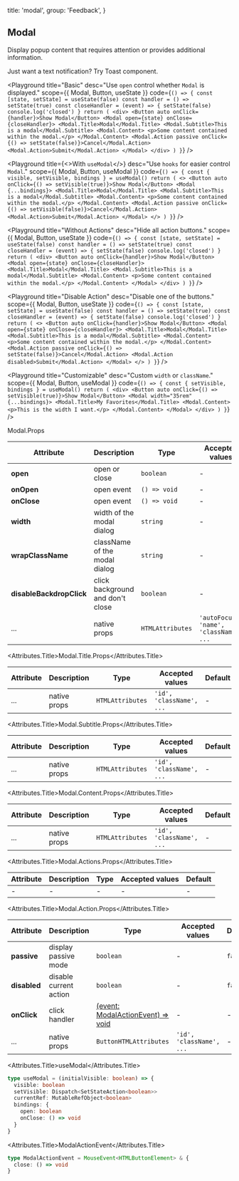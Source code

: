
  title: 'modal',
  group: 'Feedback',
}

## Modal

Display popup content that requires attention or provides additional information.

<Note>
  Just want a text notification?
  Try <NextLink href="/en-us/components/toast"><Link color>Toast component</Link></NextLink>.
</Note>

<Playground
  title="Basic"
  desc="Use `open` control whether `Modal` is displayed."
  scope={{ Modal, Button, useState }}
  code={`
() => {
  const [state, setState] = useState(false)
  const handler = () => setState(true)
  const closeHandler = (event) => {
    setState(false)
    console.log('closed')
  }
  return (
    <div>
      <Button auto onClick={handler}>Show Modal</Button>
      <Modal open={state} onClose={closeHandler}>
        <Modal.Title>Modal</Modal.Title>
        <Modal.Subtitle>This is a modal</Modal.Subtitle>
        <Modal.Content>
          <p>Some content contained within the modal.</p>
        </Modal.Content>
        <Modal.Action passive onClick={() => setState(false)}>Cancel</Modal.Action>
        <Modal.Action>Submit</Modal.Action>
      </Modal>
    </div>
  )
}
`} />


<Playground
  title={<>With <Code>useModal</Code></>}
  desc="Use `hooks` for easier control `Modal`."
  scope={{ Modal, Button, useModal }}
  code={`
() => {
  const { visible, setVisible, bindings } = useModal()
  return (
    <>
      <Button auto onClick={() => setVisible(true)}>Show Modal</Button>
      <Modal {...bindings}>
        <Modal.Title>Modal</Modal.Title>
        <Modal.Subtitle>This is a modal</Modal.Subtitle>
        <Modal.Content>
          <p>Some content contained within the modal.</p>
        </Modal.Content>
        <Modal.Action passive onClick={() => setVisible(false)}>Cancel</Modal.Action>
        <Modal.Action>Submit</Modal.Action>
      </Modal>
    </>
  )
}
`} />

<Playground
  title="Without Actions"
  desc="Hide all action buttons."
  scope={{ Modal, Button, useState }}
  code={`
() => {
  const [state, setState] = useState(false)
  const handler = () => setState(true)
  const closeHandler = (event) => {
    setState(false)
    console.log('closed')
  }
  return (
    <div>
      <Button auto onClick={handler}>Show Modal</Button>
      <Modal open={state} onClose={closeHandler}>
        <Modal.Title>Modal</Modal.Title>
        <Modal.Subtitle>This is a modal</Modal.Subtitle>
        <Modal.Content>
          <p>Some content contained within the modal.</p>
        </Modal.Content>
      </Modal>
    </div>
  )
}
`} />

<Playground
  title="Disable Action"
  desc="Disable one of the buttons."
  scope={{ Modal, Button, useState }}
  code={`
() => {
  const [state, setState] = useState(false)
  const handler = () => setState(true)
  const closeHandler = (event) => {
    setState(false)
    console.log('closed')
  }
  return (
    <>
      <Button auto onClick={handler}>Show Modal</Button>
      <Modal open={state} onClose={closeHandler}>
        <Modal.Title>Modal</Modal.Title>
        <Modal.Subtitle>This is a modal</Modal.Subtitle>
        <Modal.Content>
          <p>Some content contained within the modal.</p>
        </Modal.Content>
        <Modal.Action passive onClick={() => setState(false)}>Cancel</Modal.Action>
        <Modal.Action disabled>Submit</Modal.Action>
      </Modal>
    </>
  )
}
`} />


<Playground
  title="Customizable"
  desc="Custom `width` or `className`."
  scope={{ Modal, Button, useModal }}
  code={`
() => {
  const { setVisible, bindings } = useModal()
  return (
    <div>
      <Button auto onClick={() => setVisible(true)}>Show Modal</Button>
      <Modal width="35rem" {...bindings}>
        <Modal.Title>My Favorites</Modal.Title>
        <Modal.Content>
          <p>This is the width I want.</p>
        </Modal.Content>
      </Modal>
    </div>
  )
}
`} />

<Attributes edit="/pages/en-us/components/modal.mdx">
<Attributes.Title>Modal.Props</Attributes.Title>

| Attribute | Description | Type | Accepted values | Default
| ---------- | ---------- | ---- |  -------------- | ------ |
| **open** | open or close | `boolean` | - | `false` |
| **onOpen** | open event | `() => void` | - | - |
| **onClose** | open event | `() => void` | - | - |
| **width** | width of the modal dialog | `string` | - | `26rem` |
| **wrapClassName** | className of the modal dialog | `string` | - | - |
| **disableBackdropClick** | click background and don't close  | `boolean` | - | `false` |
| ... | native props | `HTMLAttributes` | `'autoFocus', 'name', 'className', ...` | - |

<Attributes.Title>Modal.Title.Props</Attributes.Title>

| Attribute | Description | Type | Accepted values | Default
| ---------- | ---------- | ---- |  -------------- | ------ |
| ... | native props | `HTMLAttributes` | `'id', 'className', ...` | - |

<Attributes.Title>Modal.Subtitle.Props</Attributes.Title>

| Attribute | Description | Type | Accepted values | Default
| ---------- | ---------- | ---- |  -------------- | ------ |
| ... | native props | `HTMLAttributes` | `'id', 'className', ...` | - |

<Attributes.Title>Modal.Content.Props</Attributes.Title>

| Attribute | Description | Type | Accepted values | Default
| ---------- | ---------- | ---- |  -------------- | ------ |
| ... | native props | `HTMLAttributes` | `'id', 'className', ...` | - |

<Attributes.Title>Modal.Actions.Props</Attributes.Title>

| Attribute | Description | Type | Accepted values | Default
| ---------- | ---------- | ---- |  -------------- | ------ |
| - | - | - | - | - |

<Attributes.Title>Modal.Action.Props</Attributes.Title>

| Attribute | Description | Type | Accepted values | Default
| ---------- | ---------- | ---- |  -------------- | ------ |
| **passive** | display passive mode | `boolean` | - | `false` |
| **disabled** | disable current action | `boolean` | - | `false` |
| **onClick** | click handler | [(event: ModalActionEvent) => void](#modalactionevent) | - | - |
| ... | native props | `ButtonHTMLAttributes` | `'id', 'className', ...` | - |

<Attributes.Title>useModal</Attributes.Title>

```ts
type useModal = (initialVisible: boolean) => {
  visible: boolean
  setVisible: Dispatch<SetStateAction<boolean>>
  currentRef: MutableRefObject<boolean>
  bindings: {
    open: boolean
    onClose: () => void
  }
}
```

<Attributes.Title>ModalActionEvent</Attributes.Title>

```ts
type ModalActionEvent = MouseEvent<HTMLButtonElement> & {
  close: () => void
}
```

</Attributes>

